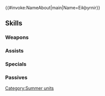 {{#invoke:NameAbout|main|Name=Eikþyrnir}}{{HeroPage Tabs}}
{{Hero Infobox
|Name=Eikþyrnir
|Title=Fit for Waves
|WeaponType=Red Beast
|MoveType=Cavalry
|Origin=Fire Emblem Heroes
|Gender=Male
|actorEN=Takeuchi Shunsuke
|noActorEN=1
|actorJP=武内駿輔
|artist=P-POCO
|additionDate=July 7, 2025
|releaseDate=July 8, 2025
|cv1=0
|cv2=800500
|TagID=水着エイクスルニル
|InternalID=1262
|Properties=special
|description=A member of Yggdrasill's Healing Hands who prevents injury and illness through physical training. He has chosen Askr's ocean as his next place to train, pushing himself even harder.
}}
{{Stats Page
|Lv1HP=21|Lv1ATK=10|Lv1SPD=4|Lv1DEF=10|Lv1RES=8
|GRHP=55|GRATK=90|GRSPD=30|GRDEF=90|GRRES=50
}}
==Skills==
===Weapons===
{{Weapons Table
|weapon1=Whelp (Cavalry)
|weapon1Default=1
|weapon1Unlock=1
|weapon2=Yearling (Cavalry)
|weapon2Default=2
|weapon2Unlock=2
|weapon3=Adult (Cavalry)
|weapon3Default=4
|weapon3Unlock=3
|weapon4=Ocean-Fit Antler
|weapon4Default=5
|weapon4Unlock=5
}}
===Assists===
{{Assists Table}}
===Specials===
{{Specials Table
|special1=Glowing Ember
|special1Default=4
|special1Unlock=3
|special2=Bonfire
|special2Unlock=4
}}
===Passives===
{{Passives Table
|passiveA1=Atk/Def Solo 1
|passiveA2=Atk/Def Solo 2
|passiveA3=Atk/Def Solo 3
|passiveA4=Atk/Def Wild
|passiveA1Unlock=2
|passiveA2Unlock=3
|passiveA3Unlock=4
|passiveA4Unlock=5
|passiveB1=Divine Brawn
|passiveB1Unlock=5
}}
{{Heroes Navbox}}
[[Category:Summer units]]